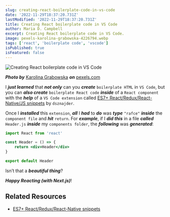 ```yaml
---
slug: creating-react-boilerplate-code-in-vs-code
date: '2022-11-29T18:37:20.731Z'
lastModified: '2022-11-29T18:37:20.731Z'
title: Creating React boilerplate code in VS Code
author: Maria D. Campbell
excerpt: Creating React boilerplate code in VS Code.
image: pexels-karolina-grabowska-4226794.webp
tags: ['react', 'boilerplate code', 'vscode']
isPublished: true
isFeatured: false
---
```


![Creating React boilerplate code in VS Code](pexels-karolina-grabowska-4226794.webp)

***Photo by*** [Karolina Grabowska](https://www.pexels.com/@karolina-grabowska/) ***on*** [pexels.com](https://www.pexels.com/photo/wooden-plate-with-metal-spoons-on-beige-background-4226794/)

I **_just learned_** that **_not only_** can you **_create_** `boilerplate HTML`
in `VS Code`, but you can **_also create_** `boilerplate React code`
**_inside_** of a `React component` with the **_help_** of a `VS Code extension`
called
[ES7+ React/Redux/React-Native/JS snippets](https://marketplace.visualstudio.com/items?itemName=dsznajder.es7-react-js-snippets)
by `dsznajder`.

Once I **_installed_** this `extension`, **_all_** I **_had_** to **_do_** was
**_type_** `"rafce"` **_inside_** the `component file` and **_hit_** `return`.
For **_example_**, if I **_did this_** in a file **_called_** `Header.js`
**_inside_** my `components folder`, the **_following_** was **_generated_**:

```jsx
import React from 'react'

const Header = () => {
	return <div>Header</div>
}

export default Header
```

Isn’t that a **_beautiful thing_**?

**_Happy Reacting (with Next.js)_**!

## Related Resources

-   [ES7+ React/Redux/React-Native snippets](https://marketplace.visualstudio.com/items?itemName=dsznajder.es7-react-js-snippets)
